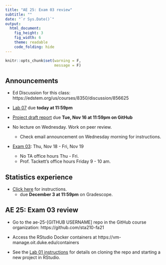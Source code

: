 ```yaml
---
title: "AE 25: Exam 03 review" 
subtitle: ""
date: "`r Sys.Date()`"
output: 
  html_document: 
    fig_height: 3
    fig_width: 6
    theme: readable
    code_folding: hide
---
```


```r
knitr::opts_chunk$set(warning = F, 
                      message = F)
```


## Announcements

- Ed Discussion for this class: https://edstem.org/us/courses/8350/discussion/856625

- [Lab 07](https://sta210-fa21.netlify.app/labs/lab-07-multinom-logistic.html) due **today at 11:59pm**

- [Project draft report](https://sta210-fa21.netlify.app/project/#draft-report) due **Tue, Nov 16 at 11:59pm on GitHub**

- No lecture on Wednesday. Work on peer review.
  - Check email announcement on Wednesday morning for instructions. 
  
- [Exam 03](https://sta210-fa21.netlify.app/exam/exam-03.html): Thu, Nov 18 - Fri, Nov 19
  - No TA office hours Thu - Fri. 
  - Prof. Tackett's office hours Friday 9 - 10 am.

  
## Statistics experience 

- [Click here](https://sta210-fa21.netlify.app/hw/stats-experience.html) for instructions. 
  - due **December 3 at 11:59pm** on Gradescope.
  
##  AE 25: Exam 03 review

- Go to the ae-25-[GITHUB USERNAME] repo in the GitHub course organization: https://github.com/sta210-fa21

- Access the RStudio Docker containers at https://vm-manage.oit.duke.edu/containers

- See the [Lab 01 instructions](https://sta210-fa21.netlify.app/labs/lab-01-ikea.html) for details on cloning the repo and starting a new project in RStudio.

